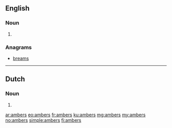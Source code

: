 ==English==

===Noun===
{{head|en|plural}}

# {{plural of|amber|lang=en}}

===Anagrams===
* [[breams#English|breams]]

----

==Dutch==

===Noun===
{{head|nl|noun plural form}}

# {{nl-noun form of|pl|amber}}

[[ar:ambers]]
[[eo:ambers]]
[[fr:ambers]]
[[ku:ambers]]
[[mg:ambers]]
[[my:ambers]]
[[no:ambers]]
[[simple:ambers]]
[[fi:ambers]]